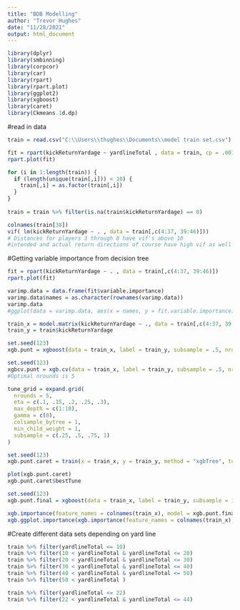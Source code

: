 ```yaml
---
title: "BDB Modelling"
author: "Trevor Hughes"
date: "11/28/2021"
output: html_document
---
```


```r
library(dplyr)
library(smbinning)
library(corpcor)
library(car)
library(rpart)
library(rpart.plot)
library(ggplot2)
library(xgboost)
library(caret)
library(Ckmeans.1d.dp)
```


#read in data
```r
train = read.csv("C:\\Users\\thughes\\Documents\\model train set.csv")

```

```r
fit = rpart(kickReturnYardage ~ yardlineTotal , data = train, cp = .001, minbucket = 50)
rpart.plot(fit)

```

```r
for (i in 1:length(train)) {
  if (length(unique(train[,i])) < 10) {
    train[,i] = as.factor(train[,i])
  }
}
  
train = train %>% filter(is.na(train$kickReturnYardage) == 0)

colnames(train[38])
vif( lm(kickReturnYardage ~ . , data = train[,c(4:37, 39:46)]))
# Distances for players 3 through 8 have vif's above 10
#intended and actual return directions of course have high vif as well
```

#Getting variable importance from decision tree
```r
fit = rpart(kickReturnYardage ~ . , data = train[,c(4:37, 39:46)])
rpart.plot(fit)

varimp.data = data.frame(fit$variable.importance)
varimp.data$names = as.character(rownames(varimp.data))
varimp.data
#ggplot(data = varimp.data, aes(x = names, y = fit.variable.importance)) + geom_bar(stat = "identity")
```

```r
train_x = model.matrix(kickReturnYardage ~ ., data = train[,c(4:37, 39:46)])[,-1]
train_y = train$kickReturnYardage

set.seed(123)
xgb.punt = xgboost(data = train_x, label = train_y, subsample = .5, nrounds = 100)

set.seed(123)
xgbcv.punt = xgb.cv(data = train_x, label = train_y, subsample = .5, nrounds = 100, nfold = 10)
#Optimal nrounds is 5
```

```r
tune_grid = expand.grid(
  nrounds = 5,
  eta = c(.1, .15, .2, .25, .3),
  max_depth = c(1:10),
  gamma = c(0),
  colsample_bytree = 1,
  min_child_weight = 1,
  subsample = c(.25, .5, .75, 1)
)

set.seed(123)
xgb.punt.caret = train(x = train_x, y = train_y, method = "xgbTree", tuneGrid = tune_grid, trControl = trainControl(method = 'cv', number = 10))

plot(xgb.punt.caret)
xgb.punt.caret$bestTune
```

```r
set.seed(123)
xgb.punt.final = xgboost(data = train_x, label = train_y, subsample = 1, nrounds = 5, eta = .3, max_depth = 3, prediction = T)

xgb.importance(feature_names = colnames(train_x), model = xgb.punt.final)
xgb.ggplot.importance(xgb.importance(feature_names = colnames(train_x), model = xgb.punt.final))


```
#Create different data sets depending on yard line
```r
train %>% filter(yardlineTotal <= 10)
train %>% filter(10 < yardlineTotal & yardlineTotal <= 20)
train %>% filter(20 < yardlineTotal & yardlineTotal <= 30)
train %>% filter(30 < yardlineTotal & yardlineTotal <= 40)
train %>% filter(40 < yardlineTotal & yardlineTotal <= 50)
train %>% filter(50 < yardlineTotal )

train %>% filter(yardlineTotal <= 22)
train %>% filter(22 < yardlineTotal & yardlineTotal <= 44)
```

